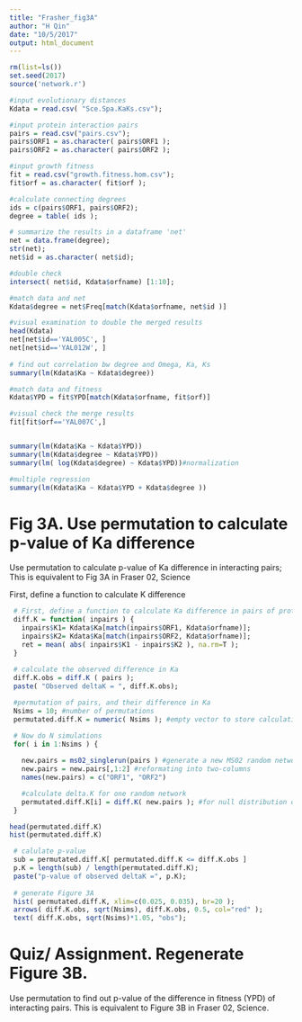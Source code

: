 ```yaml
---
title: "Frasher_fig3A"
author: "H Qin"
date: "10/5/2017"
output: html_document
---
```


```r
rm(list=ls())
set.seed(2017)
source('network.r')
```

```r
#input evolutionary distances
Kdata = read.csv( "Sce.Spa.KaKs.csv");

#input protein interaction pairs
pairs = read.csv("pairs.csv");
pairs$ORF1 = as.character( pairs$ORF1 );
pairs$ORF2 = as.character( pairs$ORF2 );

#input growth fitness
fit = read.csv("growth.fitness.hom.csv");
fit$orf = as.character( fit$orf ); 

#calculate connecting degrees
ids = c(pairs$ORF1, pairs$ORF2);
degree = table( ids );

# summarize the results in a dataframe 'net'
net = data.frame(degree);
str(net);
net$id = as.character( net$id);

```

```r
#double check
intersect( net$id, Kdata$orfname) [1:10];

#match data and net
Kdata$degree = net$Freq[match(Kdata$orfname, net$id )]

#visual examination to double the merged results
head(Kdata)
net[net$id=='YAL005C', ]
net[net$id=='YAL012W', ]
 
# find out correlation bw degree and Omega, Ka, Ks
summary(lm(Kdata$Ka ~ Kdata$degree))

#match data and fitness
Kdata$YPD = fit$YPD[match(Kdata$orfname, fit$orf)] 

#visual check the merge results
fit[fit$orf=='YAL007C',]


summary(lm(Kdata$Ka ~ Kdata$YPD))
summary(lm(Kdata$degree ~ Kdata$YPD))
summary(lm( log(Kdata$degree) ~ Kdata$YPD))#normalization

#multiple regression
summary(lm(Kdata$Ka ~ Kdata$YPD + Kdata$degree ))

```


# Fig 3A. Use permutation to calculate p-value of Ka difference
Use permutation to calculate p-value of Ka difference in interacting pairs;
This is equivalent to Fig 3A in Fraser 02, Science


First, define a function to calculate K difference
```r
 # First, define a function to calculate Ka difference in pairs of proteins
 diff.K = function( inpairs ) {
   inpairs$K1= Kdata$Ka[match(inpairs$ORF1, Kdata$orfname)];
   inpairs$K2= Kdata$Ka[match(inpairs$ORF2, Kdata$orfname)];
   ret = mean( abs( inpairs$K1 - inpairs$K2 ), na.rm=T );
 } 
 
 # calculate the observed difference in Ka
 diff.K.obs = diff.K ( pairs );
 paste( "Observed deltaK = ", diff.K.obs); 
```

```r

 #permutation of pairs, and their difference in Ka
 Nsims = 10; #number of permutations
 permutated.diff.K = numeric( Nsims ); #empty vector to store calculations

 # Now do N simulations
 for( i in 1:Nsims ) {
  
   new.pairs = ms02_singlerun(pairs ) #generate a new MS02 random network
   new.pairs = new.pairs[,1:2] #reformating into two-columns
   names(new.pairs) = c("ORF1", "ORF2")

   #calculate delta.K for one random network
   permutated.diff.K[i] = diff.K( new.pairs ); #for null distribution of deltaK
 }

head(permutated.diff.K)
hist(permutated.diff.K)

 # calulate p-value
 sub = permutated.diff.K[ permutated.diff.K <= diff.K.obs ]
 p.K = length(sub) / length(permutated.diff.K);
 paste("p-value of observed deltaK =", p.K);
  
 # generate Figure 3A
 hist( permutated.diff.K, xlim=c(0.025, 0.035), br=20 );
 arrows( diff.K.obs, sqrt(Nsims), diff.K.obs, 0.5, col="red" );
 text( diff.K.obs, sqrt(Nsims)*1.05, "obs");
```

# Quiz/ Assignment. Regenerate Figure 3B. 

Use permutation to find out p-value of the difference in fitness (YPD) of interacting pairs. This is equivalent to Figure 3B in Fraser 02, Science. 
